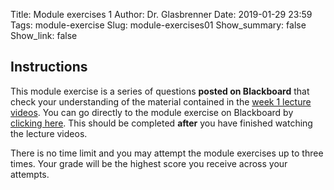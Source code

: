Title: Module exercises 1
Author: Dr. Glasbrenner
Date: 2019-01-29 23:59
Tags: module-exercise
Slug: module-exercises01
Show_summary: false
Show_link: false

## Instructions

This module exercise is a series of questions **posted on Blackboard** that check your understanding of the material contained in the [week 1 lecture videos][week01-lectures].
You can go directly to the module exercise on Blackboard by [clicking here][blackboard-module-exercises01].
This should be completed **after** you have finished watching the lecture videos.

::::: {.callout .primary}
There is no time limit and you may attempt the module exercises up to three times.
Your grade will be the highest score you receive across your attempts.
:::::

[week01-lectures]:               /materials/week01-materials/
[blackboard-module-exercises01]: https://mymasonportal.gmu.edu/webapps/blackboard/content/listContent.jsp?course_id=_353678_1&content_id=_8840856_1
